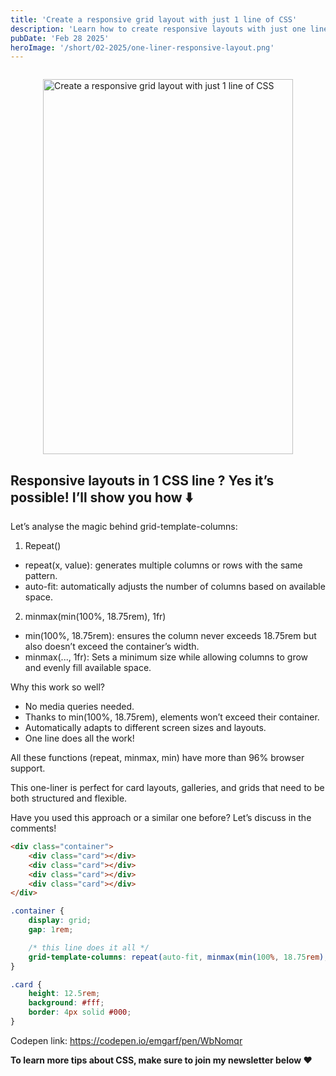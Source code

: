```yaml
---
title: 'Create a responsive grid layout with just 1 line of CSS'
description: 'Learn how to create responsive layouts with just one line of CSS. Discover the power of flexible, media-query-free designs that adapt seamlessly to any screen size.'
pubDate: 'Feb 28 2025'
heroImage: '/short/02-2025/one-liner-responsive-layout.png'
---
```



<Image
	src="/short/02-2025/one-liner-responsive-layout.gif"
	alt="Create a responsive grid layout with just 1 line of CSS"
	width="400"
	height="600"
	style="margin: 2em auto 1em auto; display: block; border: 4px solid var(--border)"
/>

## Responsive layouts in 1 CSS line ? Yes it’s possible! I’ll show you how ⬇️

Let’s analyse the magic behind grid-template-columns:

1. Repeat()

- repeat(x, value): generates multiple columns or rows with the same pattern.
- auto-fit: automatically adjusts the number of columns based on available space.

2. minmax(min(100%, 18.75rem), 1fr)

- min(100%, 18.75rem): ensures the column never exceeds 18.75rem but also doesn’t exceed the container’s width.
- minmax(..., 1fr): Sets a minimum size while allowing columns to grow and evenly fill available space.

Why this work so well?

- No media queries needed.
- Thanks to min(100%, 18.75rem), elements won’t exceed their container.
- Automatically adapts to different screen sizes and layouts.
- One line does all the work!

All these functions (repeat, minmax, min) have more than 96% browser support.

This one-liner is perfect for card layouts, galleries, and grids that need to be both structured and flexible.

Have you used this approach or a similar one before?
Let’s discuss in the comments!

```html
<div class="container">
	<div class="card"></div>
	<div class="card"></div>
	<div class="card"></div>
	<div class="card"></div>
</div>
```

```css
.container {
	display: grid;
	gap: 1rem;

	/* this line does it all */
	grid-template-columns: repeat(auto-fit, minmax(min(100%, 18.75rem), 1fr));
}

.card {
	height: 12.5rem;
	background: #fff;
	border: 4px solid #000;
}
```

Codepen link: https://codepen.io/emgarf/pen/WbNomqr

**To learn more tips about CSS, make sure to join my newsletter below ❤️**

